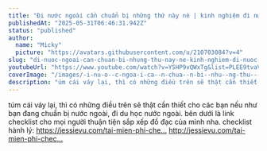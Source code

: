 ```yaml
---
title: "Đi nước ngoài cần chuẩn bị những thứ này nè | kinh nghiệm đi nước ngoài"
publishedAt: "2025-05-31T06:46:31.942Z"
status: "published"
author:
  name: "Micky"
  picture: "https://avatars.githubusercontent.com/u/210703084?v=4"
slug: "di-nuoc-ngoai-can-chuan-bi-nhung-thu-nay-ne-kinh-nghiem-di-nuoc-ngoai"
youtubeUrl: "https://www.youtube.com/watch?v=YSHP9vQWxTg&list=PLEE9tvaVbZbe-zkTWUX9lcOsuFVHiE4xc&index=22"
coverImage: "/images/-i-nu-o--c-ngoa-i-ca--n-chua--n-bi--nhu--ng-thu---na-y-ne----kinh-nghie--m--i-nu-o--c-ngoa--QzMT.png"
description: "úm cái váy lại, thì có những điều trên sẽ thật cần thiết cho các bạn nếu như bạn đang chuẩn bị nước ngoài, đi du học nước ngoài. bên dưới là link checklist cho mọi người thuận tiện sắp xếp đồ đạc của mình nha. "
---
```


túm cái váy lại, thì có những điều trên sẽ thật cần thiết cho các bạn nếu như bạn đang chuẩn bị nước ngoài, đi du học nước ngoài. bên dưới là link checklist cho mọi người thuận tiện sắp xếp đồ đạc của mình nha.  checklist hành lý: <https://jessievu.com/tai-mien-phi-che>[...](https://www.youtube.com/redirect?event=video_description&redir_token=QUFFLUhqbHZHZ2NmLUdYQ25IRWZ1aHVfUnBJT2drOFVIZ3xBQ3Jtc0tsYkZOV1l4V2NWQWUtVW9mVHJTWHRwcUxpbXhjZk9qOWg3ckZlTUpTRGItYkJFemN1OGs5NUZ4dFRfWk5tOU5qN1QxRUZIUVlWcFNJUE45RVdGVjVFVmsxZHFfam5wVFZMT2hwbHI5anhHejJuZTVaOA&q=https%3A%2F%2Fjessievu.com%2Ftai-mien-phi-checklist-hanh-ly-mang-theo-khi-di-du-lich%2F&v=YSHP9vQWxTg)  <http://jessievu.com/tai-mien-phi-chec>[...](https://www.youtube.com/redirect?event=video_description&redir_token=QUFFLUhqbUNqamw5MUxyYzNjSmdUZjFQWDNHQThOSVI5QXxBQ3Jtc0trTUwyMFFhUGNheDBreV83WmJzR0sxeFdmZTBiQlpsUDZ3ZHpEY0IwcXNLazRfTkxqUWNTQTUxNUl3aTk4d3V2eU9Fa2M4WFJtVlkyTXg5NmpEa2l0UWEyZkctV0tOOG9aSlVUbkJ2S19CQ1BSZXNIYw&q=http%3A%2F%2Fjessievu.com%2Ftai-mien-phi-checklist-hanh-ly-mang-theo-khi-di-du-lich%2F&v=YSHP9vQWxTg)